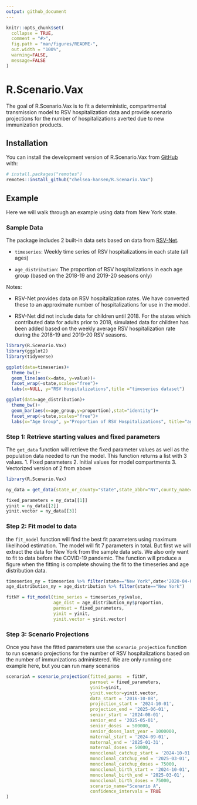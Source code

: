 ```yaml
---
output: github_document
---
```


<!-- README.md is generated from README.Rmd. Please edit that file -->

```r
knitr::opts_chunk$set(
  collapse = TRUE,
  comment = "#>",
  fig.path = "man/figures/README-",
  out.width = "100%",
  warning=FALSE,
  message=FALSE
)
```

# R.Scenario.Vax

<!-- badges: start -->
<!-- badges: end -->

The goal of R.Scenario.Vax is to fit a deterministic, compartmental transmission model to RSV hospitalization data and provide scenario projections for the number of hospitalizations averted due to new immunization products. 

## Installation

You can install the development version of R.Scenario.Vax from [GitHub](https://github.com/) with:


``` r
# install.packages("remotes")
remotes::install_github("chelsea-hansen/R.Scenario.Vax")
```

## Example 

Here we will walk through an example using data from New York state. 

### Sample Data

The package includes 2 built-in data sets based on data from [RSV-Net](https://data.cdc.gov/Public-Health-Surveillance/Weekly-Rates-of-Laboratory-Confirmed-RSV-Hospitali/29hc-w46k/about_data).

* `timeseries`: Weekly time series of RSV hospitalizations in each state (all ages)

* `age_distribution`: The proportion of RSV hospitalizations in each age group (based on the 2018-19 and 2019-20 seasons only)  

Notes: 

* RSV-Net provides data on RSV hospitalization rates. We have converted these to an approximate number of hospitalizations for use in the model.

* RSV-Net did not include data for children until 2018. For the states which contributed data for adults prior to 2018, simulated data for children has been added based on the weekly average RSV hospitalization rate during the 2018-19 and 2019-20 RSV seasons. 

```r
library(R.Scenario.Vax)
library(ggplot2)
library(tidyverse)

ggplot(data=timeseries)+
  theme_bw()+
  geom_line(aes(x=date, y=value))+
  facet_wrap(~state,scales="free")+
  labs(x=NULL, y="RSV Hospitalizations",title ="timeseries dataset")

ggplot(data=age_distribution)+
  theme_bw()+
  geom_bar(aes(x=age_group,y=proportion),stat="identity")+
  facet_wrap(~state,scales="free")+
  labs(x="Age Group", y="Proportion of RSV Hospitalizations", title="age_distribution dataset")


```

### Step 1: Retrieve starting values and fixed parameters 

The `get_data` function will retrieve the fixed parameter values as well as the population data needed to run the model. This function returns a list with 3 values. 
1. Fixed parameters 
2. Initial values for model compartments 
3. Vectorized version of 2 from above


```r
library(R.Scenario.Vax)

ny_data = get_data(state_or_county="state",state_abbr="NY",county_name=NULL)

fixed_parameters = ny_data[[1]]
yinit = ny_data[[2]]
yinit.vector = ny_data[[3]]
```

### Step 2: Fit model to data 

the `fit_model` function will find the best fit parameters using maximum likelihood estimation. The model will fit 7 parameters in total. But first we will extract the data for New York from the sample data sets. We also only want to fit to data before the COVID-19 pandemic. The function will produce a figure when the fitting is complete showing the fit to the timeseries and age distribution data. 

```r

timeseries_ny = timeseries %>% filter(state=="New York",date<'2020-04-01')
age_distribution_ny = age_distribution %>% filter(state=="New York")

fitNY = fit_model(time_series = timeseries_ny$value, 
                  age_dist = age_distribution_ny$proportion, 
                  parmset = fixed_parameters,
                  yinit = yinit,
                  yinit.vector = yinit.vector)

```

### Step 3: Scenario Projections

Once you have the fitted parameters use the `scenario_projection` function to run scenario projections for the number of RSV hospitalizations based on the number of immunizations administered. We are only running one example here, but you can run many scenarios 

```r

scenarioA = scenario_projection(fitted_parms  = fitNY,
                                parmset = fixed_parameters,
                                yinit=yinit,
                                yinit.vector=yinit.vector,
                                data_start = '2016-10-08',
                                projection_start = '2024-10-01',
                                projection_end = '2025-06-01',
                                senior_start = '2024-08-01',
                                senior_end = '2025-05-01',
                                senior_doses  = 500000,
                                senior_doses_last_year = 1000000,
                                maternal_start = '2024-09-01',
                                maternal_end = '2025-01-31',
                                maternal_doses = 50000,
                                monoclonal_catchup_start = '2024-10-01',
                                monoclonal_catchup_end = '2025-03-01',
                                monoclonal_catchup_doses = 75000,
                                monoclonal_birth_start = '2024-10-01',
                                monoclonal_birth_end = '2025-03-01',
                                monoclonal_birth_doses = 75000,
                                scenario_name="Scenario A",
                                confidence_intervals = TRUE
)

```

